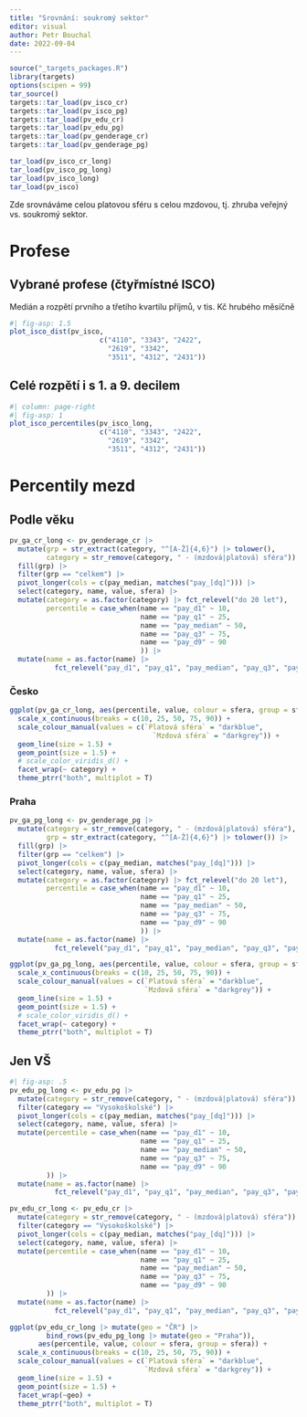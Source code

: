 ```yaml
---
title: "Srovnání: soukromý sektor"
editor: visual
author: Petr Bouchal
date: 2022-09-04
---
```


```r
source("_targets_packages.R")
library(targets)
options(scipen = 99)
tar_source()
targets::tar_load(pv_isco_cr)
targets::tar_load(pv_isco_pg)
targets::tar_load(pv_edu_cr)
targets::tar_load(pv_edu_pg)
targets::tar_load(pv_genderage_cr)
targets::tar_load(pv_genderage_pg)

tar_load(pv_isco_cr_long)
tar_load(pv_isco_pg_long)
tar_load(pv_isco_long)
tar_load(pv_isco)
```

Zde srovnáváme celou platovou sféru s celou mzdovou, tj.
zhruba veřejný vs. soukromý sektor.

# Profese

## Vybrané profese (čtyřmístné ISCO)

Medián a rozpětí prvního a třetího kvartilu příjmů, v tis.
Kč hrubého měsíčně

```r
#| fig-asp: 1.5
plot_isco_dist(pv_isco,
                      c("4110", "3343", "2422",
                        "2619", "3342",
                        "3511", "4312", "2431"))
```

## Celé rozpětí i s 1. a 9. decilem

```r
#| column: page-right
#| fig-asp: 1
plot_isco_percentiles(pv_isco_long,
                      c("4110", "3343", "2422",
                        "2619", "3342",
                        "3511", "4312", "2431"))
```

# Percentily mezd

## Podle věku

```r
pv_ga_cr_long <- pv_genderage_cr |>
  mutate(grp = str_extract(category, "^[A-Ž]{4,6}") |> tolower(),
         category = str_remove(category, " - (mzdová|platová) sféra")) |>
  fill(grp) |>
  filter(grp == "celkem") |>
  pivot_longer(cols = c(pay_median, matches("pay_[dq]"))) |>
  select(category, name, value, sfera) |>
  mutate(category = as.factor(category) |> fct_relevel("do 20 let"),
         percentile = case_when(name == "pay_d1" ~ 10,
                                name == "pay_q1" ~ 25,
                                name == "pay_median" ~ 50,
                                name == "pay_q3" ~ 75,
                                name == "pay_d9" ~ 90
                                )) |>
  mutate(name = as.factor(name) |>
           fct_relevel("pay_d1", "pay_q1", "pay_median", "pay_q3", "pay_d9"))
```

### Česko

```r
ggplot(pv_ga_cr_long, aes(percentile, value, colour = sfera, group = sfera)) +
  scale_x_continuous(breaks = c(10, 25, 50, 75, 90)) +
  scale_colour_manual(values = c(`Platová sféra` = "darkblue",
                                   `Mzdová sféra` = "darkgrey")) +
  geom_line(size = 1.5) +
  geom_point(size = 1.5) +
  # scale_color_viridis_d() +
  facet_wrap(~ category) +
  theme_ptrr("both", multiplot = T)
```

### Praha

```r
pv_ga_pg_long <- pv_genderage_pg |>
  mutate(category = str_remove(category, " - (mzdová|platová) sféra"),
         grp = str_extract(category, "^[A-Ž]{4,6}") |> tolower()) |>
  fill(grp) |>
  filter(grp == "celkem") |>
  pivot_longer(cols = c(pay_median, matches("pay_[dq]"))) |>
  select(category, name, value, sfera) |>
  mutate(category = as.factor(category) |> fct_relevel("do 20 let"),
         percentile = case_when(name == "pay_d1" ~ 10,
                                name == "pay_q1" ~ 25,
                                name == "pay_median" ~ 50,
                                name == "pay_q3" ~ 75,
                                name == "pay_d9" ~ 90
                                )) |>
  mutate(name = as.factor(name) |>
           fct_relevel("pay_d1", "pay_q1", "pay_median", "pay_q3", "pay_d9"))

ggplot(pv_ga_pg_long, aes(percentile, value, colour = sfera, group = sfera)) +
  scale_x_continuous(breaks = c(10, 25, 50, 75, 90)) +
  scale_colour_manual(values = c(`Platová sféra` = "darkblue",
                                 `Mzdová sféra` = "darkgrey")) +
  geom_line(size = 1.5) +
  geom_point(size = 1.5) +
  # scale_color_viridis_d() +
  facet_wrap(~ category) +
  theme_ptrr("both", multiplot = T)
```

## Jen VŠ

```r
#| fig-asp: .5
pv_edu_pg_long <- pv_edu_pg |>
  mutate(category = str_remove(category, " - (mzdová|platová) sféra")) |>
  filter(category == "Vysokoškolské") |>
  pivot_longer(cols = c(pay_median, matches("pay_[dq]"))) |>
  select(category, name, value, sfera) |>
  mutate(percentile = case_when(name == "pay_d1" ~ 10,
                                name == "pay_q1" ~ 25,
                                name == "pay_median" ~ 50,
                                name == "pay_q3" ~ 75,
                                name == "pay_d9" ~ 90
         )) |>
  mutate(name = as.factor(name) |>
           fct_relevel("pay_d1", "pay_q1", "pay_median", "pay_q3", "pay_d9"))

pv_edu_cr_long <- pv_edu_cr |>
  mutate(category = str_remove(category, " - (mzdová|platová) sféra")) |>
  filter(category == "Vysokoškolské") |>
  pivot_longer(cols = c(pay_median, matches("pay_[dq]"))) |>
  select(category, name, value, sfera) |>
  mutate(percentile = case_when(name == "pay_d1" ~ 10,
                                name == "pay_q1" ~ 25,
                                name == "pay_median" ~ 50,
                                name == "pay_q3" ~ 75,
                                name == "pay_d9" ~ 90
         )) |>
  mutate(name = as.factor(name) |>
           fct_relevel("pay_d1", "pay_q1", "pay_median", "pay_q3", "pay_d9"))

ggplot(pv_edu_cr_long |> mutate(geo = "ČR") |>
         bind_rows(pv_edu_pg_long |> mutate(geo = "Praha")),
       aes(percentile, value, colour = sfera, group = sfera)) +
  scale_x_continuous(breaks = c(10, 25, 50, 75, 90)) +
  scale_colour_manual(values = c(`Platová sféra` = "darkblue",
                                 `Mzdová sféra` = "darkgrey")) +
  geom_line(size = 1.5) +
  geom_point(size = 1.5) +
  facet_wrap(~geo) +
  theme_ptrr("both", multiplot = T)
```
